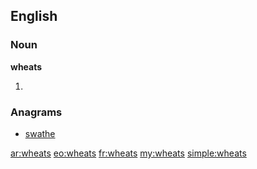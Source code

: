 ==English==

===Noun===
'''wheats'''

# {{plural of|[[wheat]]}}

===Anagrams===
* [[swathe#English|swathe]]

[[ar:wheats]]
[[eo:wheats]]
[[fr:wheats]]
[[my:wheats]]
[[simple:wheats]]